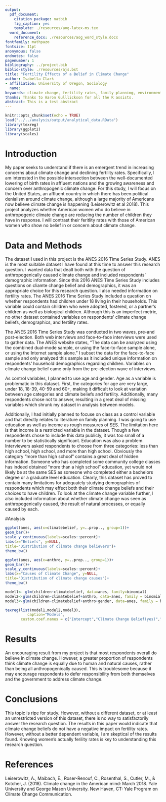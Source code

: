```yaml
---
output:
  pdf_document:
    citation_package: natbib
    fig_caption: yes
    template: ./resources/aog-latex-ms.tex
  word_document:
    reference_docx: ./resources/aog_word_style.docx
fontfamily: mathpazo
fontsize: 11pt
anonymous: false
endnotes: false
pagenumber: 1
bibliography: ../project.bib
biblio-style: ./resources/ajs.bst
title: "Fertility Effects of a Belief in Climate Change"
author: Isabella Clark
- affiliation: University of Oregon, Sociology
  name: 
keywords: climate change, fertility rates, family planning, environmental sociology
thanks: Thanks to Aaron Gulllickson for all the R assists. 
abstract: This is a test abstract
---
```

```r
knitr::opts_chunk$set(echo = TRUE)
load("../../analysis/output/analytical_data.RData")
library(texreg)
library(ggplot2)
library(scales)
```

# Introduction
My paper seeks to understand if there is an emergent trend in increasing concerns about climate change and declining fertility rates. Specifically, I am interested in the possible intersection between the well-documented lowering of birth rates in affluent nations and the growing awareness and concern over anthropogenic climate change. For this study, I will focus on the United States, an affluent country in which there has been political denialism around climate change, although a large majority of Americans now believe climate change is happening (Leiserowitz et al 2018). This project analyzes whether American women who do believe in anthropogenic climate change are reducing the number of children they have in response. I will contrast their feritlity rates with those of American women who show no belief in or concern about climate change. 


# Data and Methods
The dataset I used in this project is the ANES 2016 Time Series Study. ANES is the most suitable dataset I have found at this time to answer this research question. I wanted data that dealt both with the question of anthropogenically caused climate change and included respondents' demographic information. Since this 2016 ANES Time Series Study includes questions on cliamte change belief and demographics, it was an appropriate choice for this research question. I also needed information on fertility rates. The ANES 2016 Time Series Study included a question on whether respondents had children under 18 living in their households. This variable could contain children who were adopted, fostered, or a partner's children as well as biological children. Although this is an imperfect metric, no other dataset contained variables on respondents' climate change beliefs, demographics, and fertility rates.

The ANES 2016 Time Series Study was conducted in two waves, pre-and post-election. Both web interviews and face-to-face interviews were used to gather data. The ANES website states, "The data can be analyzed using the combined dual-mode sample, or using the face-to-face sample alone, or using the Internet sample alone." I subset the data for the face-to-face sample and only analyzed this sample as it included unique information on respondents' household demographics regarding children. Variables on climate change belief came only from the pre-election wave of interviews. 

As control variables, I planned to use age and gender. Age as a variable is problematic in this dataset. First, the categories for age are very large, under 18, 18-39, 40-59 and 60+, making it difficult to look at variation between age categories and climate beliefs and fertility. Additionally, many respondents chose not to answer, resulting in a great deal of missing variables which shrunk my dataset in analysis between models. 

Additionally, I had initially planned to focuse on class as a control variable and that directly relates to literature on family planning. I was going to use education as well as income as rough measures of SES. The limitation here is that income is a restricted variable in the dataset. Though a few respondents chose to include this data publicly, it was too small of a number to be statistically significant. Education was also a problem. Interviewers asked respondents to choose from three categories: less than high school, high school, and more than high school. Obviously the category "more than high school" contains a great deal of hidden information. Someone who has completed some community college classes has indeed obtained "more than a high school" education, yet would not likely be at the same SES as someone who completed either a bachelors degree or a graduate level education. Clearly, this dataset has proved to contain many limitations for adequately studying demographics of respondents which may effect both their climate change beliefs and their choices to have children. To look at the climate change variable further, I also included information about whether climate change was seen as anthropogenically caused, the result of natural processes, or equally caused by each. 

#Analysis
```r

ggplot(anes, aes(x=climatebelief, y=..prop.., group=1))+
geom_bar()+
scale_y_continuous(labels=scales::percent)+
labs(x="Beliefs", y=NULL,
title="Distribution of climate change believers")+
theme_bw()

ggplot(anes, aes(x=anthro, y=..prop.., group=1))+
geom_bar()+
scale_y_continuous(labels=scales::percent)+
labs(x="Causes of Climate Change", y=NULL,
title="Distribution of climate change causes")+
theme_bw()
```

```r
model1<- glm(children~climatebelief, data=anes, family=binomial)
model2<-glm(children~climatebelief+anthro, data=anes, family = binomial)
model3<-glm(children~climatebelief+anthro+gender, data=anes, family = binomial)

texreg(list(model1,model2,model3),
          caption="Models",
       custom.coef.names = c("Intercept","Climate Change Belief(yes)","Natural Causes", "Equal Causes","Male"))

```
# Results
An encouraging result from my project is that most respondents overall do believe in climate change. However, a greater proportion of respondents think climate change is equally due to human and natural causes, rather than being all anthropogenically caused. This is troublesome because it may encourage respondents to defer responsibility from both themselves and the government to address climate change. 

# Conclusions
This topic is ripe for study. However, without a different dataset, or at least an unrestricted version of this dataset, there is no way to satisfactorily answer the research question. The results in this paper would indicate that climate change beliefs do not have a negative impact on fertility rates. However, without a better dependent variable, I am skeptical of the results found. Knowing women's actually ferility rates is key to understanding this research question.

# References
Leiserowitz, A., Maibach, E., Roser-Renouf, C., Rosenthal, S., Cutler, M., & Kotcher, J. (2018). Climate change in the American mind: March 2018. Yale University and George Mason University. New Haven, CT: Yale Program on Climate Change Communication.